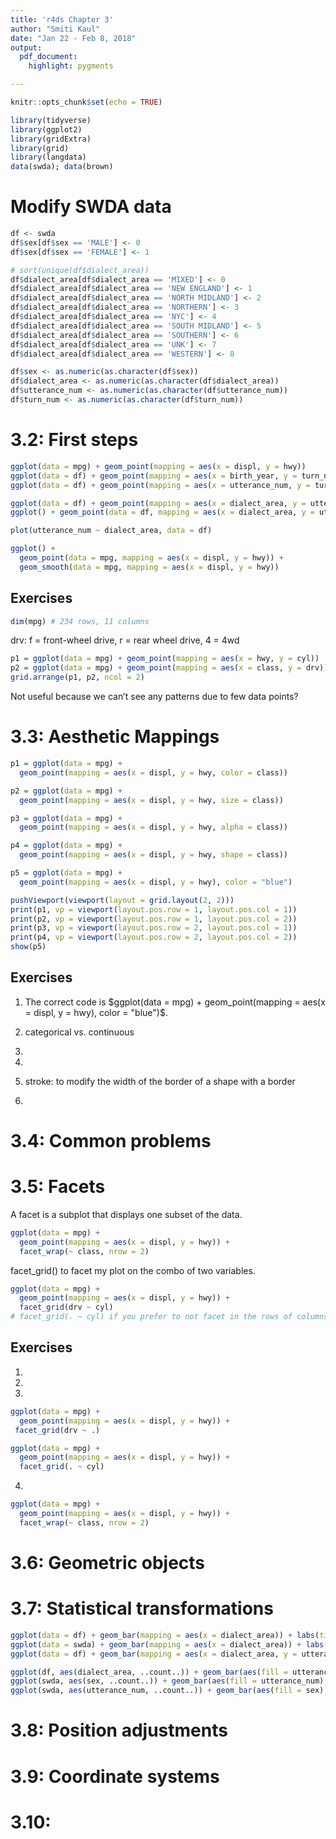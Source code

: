 ```yaml
---
title: 'r4ds Chapter 3'
author: "Smiti Kaul"
date: "Jan 22 - Feb 8, 2018"
output: 
  pdf_document: 
    highlight: pygments

---
```


```r
knitr::opts_chunk$set(echo = TRUE)
```

```r
library(tidyverse)
library(ggplot2)
library(gridExtra)
library(grid)
library(langdata)
data(swda); data(brown)
```

# Modify SWDA data
```r
df <- swda
df$sex[df$sex == 'MALE'] <- 0
df$sex[df$sex == 'FEMALE'] <- 1

# sort(unique(df$dialect_area))
df$dialect_area[df$dialect_area == 'MIXED'] <- 0
df$dialect_area[df$dialect_area == 'NEW ENGLAND'] <- 1
df$dialect_area[df$dialect_area == 'NORTH MIDLAND'] <- 2
df$dialect_area[df$dialect_area == 'NORTHERN'] <- 3
df$dialect_area[df$dialect_area == 'NYC'] <- 4
df$dialect_area[df$dialect_area == 'SOUTH MIDLAND'] <- 5
df$dialect_area[df$dialect_area == 'SOUTHERN'] <- 6
df$dialect_area[df$dialect_area == 'UNK'] <- 7
df$dialect_area[df$dialect_area == 'WESTERN'] <- 8

df$sex <- as.numeric(as.character(df$sex))
df$dialect_area <- as.numeric(as.character(df$dialect_area))
df$utterance_num <- as.numeric(as.character(df$utterance_num))
df$turn_num <- as.numeric(as.character(df$turn_num))
```

# 3.2: First steps
```r
ggplot(data = mpg) + geom_point(mapping = aes(x = displ, y = hwy))
ggplot(data = df) + geom_point(mapping = aes(x = birth_year, y = turn_num))
ggplot(data = df) + geom_point(mapping = aes(x = utterance_num, y = turn_num))

ggplot(data = df) + geom_point(mapping = aes(x = dialect_area, y = utterance_num))
ggplot() + geom_point(data = df, mapping = aes(x = dialect_area, y = utterance_num))

plot(utterance_num ~ dialect_area, data = df)

ggplot() + 
  geom_point(data = mpg, mapping = aes(x = displ, y = hwy)) + 
  geom_smooth(data = mpg, mapping = aes(x = displ, y = hwy))
```

## Exercises

```r
dim(mpg) # 234 rows, 11 columns
```

drv: f = front-wheel drive, r = rear wheel drive, 4 = 4wd

```r
p1 = ggplot(data = mpg) + geom_point(mapping = aes(x = hwy, y = cyl))
p2 = ggplot(data = mpg) + geom_point(mapping = aes(x = class, y = drv))
grid.arrange(p1, p2, ncol = 2)
```

Not useful because we can't see any patterns due to few data points?

# 3.3: Aesthetic Mappings

```r
p1 = ggplot(data = mpg) + 
  geom_point(mapping = aes(x = displ, y = hwy, color = class))

p2 = ggplot(data = mpg) + 
  geom_point(mapping = aes(x = displ, y = hwy, size = class))

p3 = ggplot(data = mpg) + 
  geom_point(mapping = aes(x = displ, y = hwy, alpha = class))

p4 = ggplot(data = mpg) + 
  geom_point(mapping = aes(x = displ, y = hwy, shape = class))

p5 = ggplot(data = mpg) + 
  geom_point(mapping = aes(x = displ, y = hwy), color = "blue")

pushViewport(viewport(layout = grid.layout(2, 2)))
print(p1, vp = viewport(layout.pos.row = 1, layout.pos.col = 1))
print(p2, vp = viewport(layout.pos.row = 1, layout.pos.col = 2))
print(p3, vp = viewport(layout.pos.row = 2, layout.pos.col = 1))
print(p4, vp = viewport(layout.pos.row = 2, layout.pos.col = 2))
show(p5)
```

## Exercises

1. The correct code is $ggplot(data = mpg) + geom_point(mapping = aes(x = displ, y = hwy), color = "blue")$.

2. categorical vs. continuous

3. 

4. 

5. stroke: to modify the width of the border of a shape with a border

6. 

# 3.4: Common problems

# 3.5: Facets

A facet is a subplot that displays one subset of the data. 

```r
ggplot(data = mpg) + 
  geom_point(mapping = aes(x = displ, y = hwy)) + 
  facet_wrap(~ class, nrow = 2)
```

facet_grid() to facet my plot on the combo of two variables.

```r
ggplot(data = mpg) + 
  geom_point(mapping = aes(x = displ, y = hwy)) + 
  facet_grid(drv ~ cyl)
# facet_grid(. ~ cyl) if you prefer to not facet in the rows of columns direction
```

## Exercises
1. 
2. 
3.
```r
ggplot(data = mpg) + 
  geom_point(mapping = aes(x = displ, y = hwy)) + 
 facet_grid(drv ~ .)

ggplot(data = mpg) +
  geom_point(mapping = aes(x = displ, y = hwy)) +
  facet_grid(. ~ cyl)
```

4.
```r
ggplot(data = mpg) +
  geom_point(mapping = aes(x = displ, y = hwy)) +
  facet_wrap(~ class, nrow = 2)
```

# 3.6: Geometric objects

# 3.7: Statistical transformations

```r
ggplot(data = df) + geom_bar(mapping = aes(x = dialect_area)) + labs(title = 'dialect_area counts')
ggplot(data = swda) + geom_bar(mapping = aes(x = dialect_area)) + labs(title = 'dialect_area counts')
ggplot(data = df) + geom_bar(mapping = aes(x = dialect_area, y = utterance_num), stat = "identity") + labs(title = 'dialect_area ~ utterance_count')

ggplot(df, aes(dialect_area, ..count..)) + geom_bar(aes(fill = utterance_num), position = "dodge")
ggplot(swda, aes(sex, ..count..)) + geom_bar(aes(fill = utterance_num), position = "dodge")
ggplot(swda, aes(utterance_num, ..count..)) + geom_bar(aes(fill = sex), position = "dodge")
```


# 3.8: Position adjustments

# 3.9: Coordinate systems

# 3.10: 


